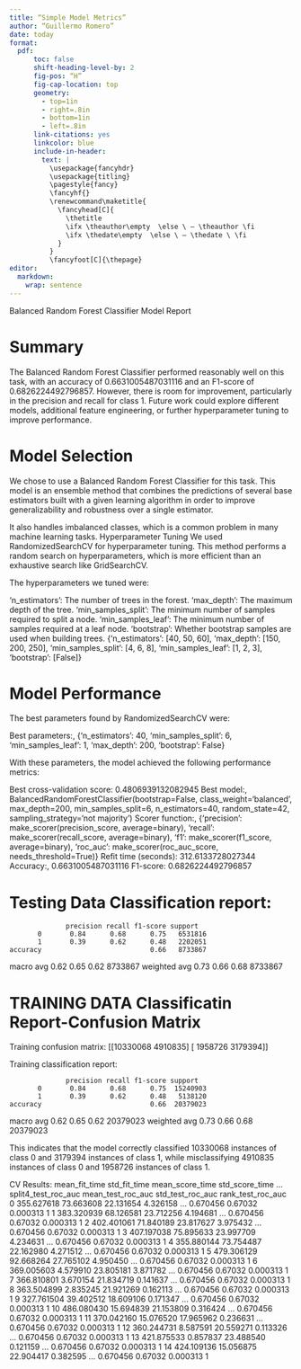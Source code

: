 ```yaml
---
title: “Simple Model Metrics”
author: “Guillermo Romero”
date: today
format:
  pdf:
      toc: false
      shift-heading-level-by: 2
      fig-pos: “H”
      fig-cap-location: top
      geometry:
        - top=1in
        - right=.8in
        - bottom=1in
        - left=.8in
      link-citations: yes
      linkcolor: blue
      include-in-header:
        text: |
          \usepackage{fancyhdr}
          \usepackage{titling}
          \pagestyle{fancy}
          \fancyhf{}
          \renewcommand\maketitle{
            \fancyhead[C]{
              \thetitle
              \ifx \theauthor\empty  \else \ – \theauthor \fi
              \ifx \thedate\empty  \else \ – \thedate \ \fi
            }
          }
          \fancyfoot[C]{\thepage}
editor:
  markdown:
    wrap: sentence
---
```


Balanced Random Forest Classifier Model Report

# Summary

The Balanced Random Forest Classifier performed reasonably well on this task,
with an accuracy of 0.6631005487031116 and an F1-score of 0.6826224492796857.
However, there is room for improvement, particularly in the precision and recall for class 1.
Future work could explore different models, additional feature engineering, or further hyperparameter tuning to improve performance.

# Model Selection

We chose to use a Balanced Random Forest Classifier for this task.
This model is an ensemble method that combines the predictions of several base estimators built with a given learning algorithm in order to improve generalizability and robustness over a single estimator.

It also handles imbalanced classes, which is a common problem in many machine learning tasks.
Hyperparameter Tuning We used RandomizedSearchCV for hyperparameter tuning.
This method performs a random search on hyperparameters, which is more efficient than an exhaustive search like GridSearchCV.

The hyperparameters we tuned were:

‘n_estimators’: The number of trees in the forest.
‘max_depth’: The maximum depth of the tree.
‘min_samples_split’: The minimum number of samples required to split a node.
‘min_samples_leaf’: The minimum number of samples required at a leaf node.
‘bootstrap’: Whether bootstrap samples are used when building trees.
{‘n_estimators’: \[40, 50, 60\], ‘max_depth’: \[150, 200, 250\], ‘min_samples_split’: \[4, 6, 8\], ‘min_samples_leaf’: \[1, 2, 3\], ‘bootstrap’: \[False\]}

# Model Performance

The best parameters found by RandomizedSearchCV were:

Best parameters:, {‘n_estimators’: 40, ‘min_samples_split’: 6, ‘min_samples_leaf’: 1, ‘max_depth’: 200, ‘bootstrap’: False}

With these parameters, the model achieved the following performance metrics:

Best cross-validation score: 0.4806939132082945
Best model:, BalancedRandomForestClassifier(bootstrap=False, class_weight=‘balanced’, max_depth=200, min_samples_split=6, n_estimators=40, random_state=42, sampling_strategy=‘not majority’)
Scorer function:, {‘precision’: make_scorer(precision_score, average=binary), ‘recall’: make_scorer(recall_score, average=binary), ‘f1’: make_scorer(f1_score, average=binary), ‘roc_auc’: make_scorer(roc_auc_score, needs_threshold=True)}
Refit time (seconds): 312.6133728027344
Accuracy:, 0.6631005487031116 F1-score: 0.6826224492796857

# Testing Data Classification report:

                  precision recall f1-score support
           0       0.84      0.68      0.75   6531816
           1       0.39      0.62      0.48   2202051
    accuracy                           0.66   8733867
macro avg 0.62 0.65 0.62 8733867
weighted avg 0.73 0.66 0.68 8733867

# TRAINING DATA Classificatin Report-Confusion Matrix

Training confusion matrix:
\[\[10330068 4910835\]
\[ 1958726 3179394\]\]

Training classification report:

                  precision recall f1-score support
           0       0.84      0.68      0.75  15240903
           1       0.39      0.62      0.48   5138120
    accuracy                           0.66  20379023
macro avg 0.62 0.65 0.62 20379023
weighted avg 0.73 0.66 0.68 20379023

This indicates that the model correctly classified 10330068 instances of class 0 and 3179394 instances of class 1, while misclassifying 4910835 instances of class 0 and 1958726  instances of class 1.

CV Results:
mean_fit_time std_fit_time mean_score_time std_score_time ... split4_test_roc_auc mean_test_roc_auc std_test_roc_auc rank_test_roc_auc
0 355.627618 73.663608 22.131654 4.326158 ... 0.670456 0.67032 0.000313 1 1 383.320939 68.126581 23.712256 4.194681 ... 0.670456 0.67032 0.000313 1 2 402.401061 71.840189 23.817627 3.975432 ... 0.670456 0.67032 0.000313 1 3 407.197038 75.895633 23.997709 4.234631 ... 0.670456 0.67032 0.000313 1 4 355.880144 73.754487 22.162980 4.271512 ... 0.670456 0.67032 0.000313 1 5 479.306129 92.668264 27.765102 4.950450 ... 0.670456 0.67032 0.000313 1 6 369.005603 4.579910 23.805181 3.871782 ... 0.670456 0.67032 0.000313 1 7 366.810801 3.670154 21.834719 0.141637 ... 0.670456 0.67032 0.000313 1 8 363.504899 2.835245 21.921269 0.162113 ... 0.670456 0.67032 0.000313 1 9 327.761504 39.402512 18.609106 0.171347 ... 0.670456 0.67032 0.000313 1 10 486.080430 15.694839 21.153809 0.316424 ... 0.670456 0.67032 0.000313 1 11 370.042160 15.076520 17.965962 0.236631 ... 0.670456 0.67032 0.000313 1 12 360.244731 8.587591 20.559271 0.113326 ... 0.670456 0.67032 0.000313 1 13 421.875533 0.857837 23.488540 0.121159 ... 0.670456 0.67032 0.000313 1 14 424.109136 15.056875 22.904417 0.382595 ... 0.670456 0.67032 0.000313 1

